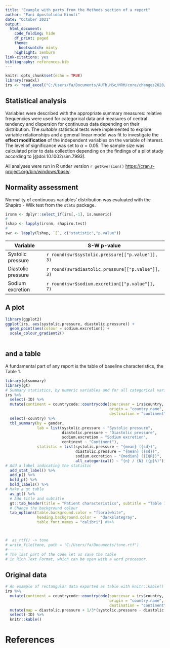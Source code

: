 ```yaml
---
title: "Example with parts from the Methods section of a report"
author: "Fani Apostolidou Kiouti"
date: "October 2021"
output:
  html_document:
    code_folding: hide
    df_print: paged
    theme:
      bootswatch: minty
    highlight: zenburn
link-citations: yes
bibliography: references.bib
---
```


```r
knitr::opts_chunk$set(echo = TRUE)
library(readxl)
irs <- read_excel("C:/Users/fa/Documents/AUTh.MSc/MRM/core/changes2020/intersalt.xlsx")
```

## Statistical analysis

Variables were described with the appropriate summary measures: relative frequencies 
were used for categorical data and measures of central tendency and dispersion for
continuous data depending on their distribution. The *suitable* statistical tests 
were implemented to explore variable relationships and a general linear model 
was fit to investigate the **effect modification** of the independent variables 
on the variable of interest. The level of significance was set to $\alpha = 0.05$. 
The sample size was calculated prior to data collection depending on the 
findings of a pilot study according to [@doi:10.1002/sim.7993].

All analyses were run in R under version `r getRversion()` <https://cran.r-project.org/bin/windows/base/>.

## Normality assessment

Normality of continuous variables' distribution was evaluated with the 
Shapiro - Wilk test from the `stats` package. 

```r
irsnm <- dplyr::select_if(irs[,-1], is.numeric)
#
lshap <- lapply(irsnm, shapiro.test)
#
swr <- lapply(lshap, `[`, c("statistic","p.value"))
```

Variable | S-W p-value
---------|---------------
Systolic pressure | `r round(swr$systolic.pressure[["p.value"]], 3)`
Diastolic pressure | `r round(swr$diastolic.pressure[["p.value"]], 3)`
Sodium excretion | `r round(swr$sodium.excretion[["p.value"]], 7)`

## A plot

```r
library(ggplot2)
ggplot(irs, aes(systolic.pressure, diastolic.pressure)) +
  geom_point(aes(colour = sodium.excretion)) +
  scale_colour_gradient2()
  
```

## and a table

A fundamental part of any report is the table of baseline characteristics, the Table 1.

```r
library(gtsummary)
library(gt)
# Summary statistics, by numeric variables and for all categorical variables 
irs %>%
  select(-ID) %>%
  mutate(continent = countrycode::countrycode(sourcevar = irs$country,
                                              origin = "country.name",
                                              destination = "continent")) %>%
  select(-country) %>%
  tbl_summary(by = gender,
              lab = list(systolic.pressure ~ "Systolic pressure",
                         diastolic.pressure ~ "Diastolic pressure",
                         sodium.excretion ~ "Sodium excretion",
                         continent ~ "Continent"),
              statistic = list(systolic.pressure ~ "{mean} ({sd})",
                               diastolic.pressure ~ "{mean} ({sd})",
                               sodium.excretion ~ "{median} ({IQR})",
                               all_categorical() ~ "{n} / {N} ({p}%)")) %>%
# Add a label indicating the statistic
  add_stat_label() %>%
  add_p() %>%
  bold_p() %>%
  bold_labels() %>%
# Make a gt table
  as_gt() %>%
  # Add title and subtitle
  gt::tab_header(title = "Patient characteristics", subtitle = "Table 1") %>%
  # Change the background colour
  tab_options(table.background.color = "floralwhite",
              heading.background.color =  "darkslategray", 
              table.font.names = "calibri") #%>%



#  as_rtf() -> tone
# write_file(tone, path = "C:/Users/fa/Documents/tone.rtf")
#-------
# The last part of the code let us save the table
# in Rich Text Format, which can be open with a word processor.
```

## Original data
```r
# An example of rectangular data exported as table with knitr::kable()
irs %>%
  mutate(continent = countrycode::countrycode(sourcevar = irs$country,
                                              origin = "country.name",
                                              destination = "continent")) %>%
  mutate(map = diastolic.pressure + 1/3*(systolic.pressure - diastolic.pressure)) %>%
  select(-ID) %>%
  knitr::kable()
```


# References